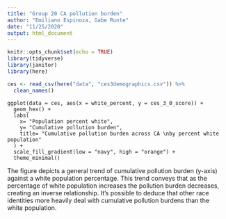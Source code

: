 ```yaml
---
title: "Group 20 CA pollution burden"
author: "Emiliano Espinoza, Gabe Runte"
date: "11/25/2020"
output: html_document
---
```


```r
knitr::opts_chunk$set(echo = TRUE)
library(tidyverse)
library(janitor)
library(here)
```

```r
ces <- read_csv(here("data", "ces3demographics.csv")) %>% 
  clean_names()
```

```rr
ggplot(data = ces, aes(x = white_percent, y = ces_3_0_score)) +
  geom_hex() +
  labs(
    x= "Population percent white",
    y= "Cumulative pollution burden",
    title= "Cumulative pollution burden across CA \nby percent white population"
  ) +
  scale_fill_gradient(low = "navy", high = "orange") +
  theme_minimal()
```

The figure depicts a general trend of cumulative pollution burden (y-axis) against a white population percentage. This trend conveys that as the percentage of white population increases the pollution burden decreases, creating an inverse relationship. It's possible to deduce that other race identities more heavily deal with cumulative pollution burdens than the white population. 


